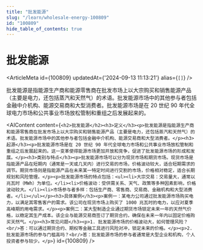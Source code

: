 ```yaml
---
title: "批发能源"
slug: "/learn/wholesale-energy-100809"
id: "100809"
hide_table_of_contents: true
---
```



# 批发能源

<ArticleMeta id={100809} updatedAt={'2024-09-13 11:13:21'} alias={`[]`} />
<div className='border-solid border-b border-t-0 my-4 border-[var(--ifm-color-gray-300)]' />

批发能源是指能源生产商和能源零售商在批发市场上以大宗购买和销售能源产品（主要是电力，还包括蒸汽和天然气）的术语。批发能源市场中的其他参与者包括金融中介机构、能源交易商和大型消费者。批发能源市场是在 20 世纪 90 年代全球电力市场和公共事业市场放松管制和重组之后发展起来的。

<AIContent content={`<h2>批发能源</h2><h3>定义</h3><p>批发能源是指能源生产商和能源零售商在批发市场上以大宗购买和销售能源产品（主要是电力，还包括蒸汽和天然气）的术语。批发能源市场中的其他参与者包括金融中介机构、能源交易商和大型消费者。</p><h3>起源</h3><p>批发能源市场是在 20 世纪 90 年代全球电力市场和公共事业市场放松管制和重组之后发展起来的。这一变革使得能源市场更加开放和竞争，促进了批发能源市场的形成和发展。</p><h3>类别与特点</h3><p>批发能源市场可以分为现货市场和期货市场。现货市场是指能源产品在短期内（通常是一天或几天内）进行交易的市场，价格波动较大，适合短期需求的调节。期货市场则是指能源产品在未来某一特定时间进行交割的市场，价格相对稳定，适合长期规划和风险管理。</p><p>批发能源市场的特点包括：<ul><li>大宗交易：交易量大，通常以兆瓦时（MWh）为单位。</li><li>价格波动：受供需关系、天气、政策等多种因素影响，价格波动较大。</li><li>市场参与者多样：包括生产商、零售商、交易商、金融机构和大型消费者。</li></ul></p><h3>具体案例</h3><p>案例一：某电力公司通过批发能源市场购买电力，以满足其零售客户的需求。该公司在现货市场上购买了 1000 兆瓦时的电力，以应对夏季高峰期的用电需求。</p><p>案例二：某大型制造企业通过期货市场锁定未来一年的天然气价格，以稳定其生产成本。该企业与能源交易商签订了期货合约，确保在未来一年内以固定价格购买天然气。</p><h3>常见问题</h3><p>1. 批发能源市场的价格波动大，如何管理风险？<br/>答：可以通过期货合约、期权等金融工具进行风险对冲，锁定未来的价格。</p><p>2. 批发能源市场的参与门槛高吗？<br/>答：批发能源市场的参与者通常是大型企业和机构，个人投资者参与较少。</p>`} id={100809} />
